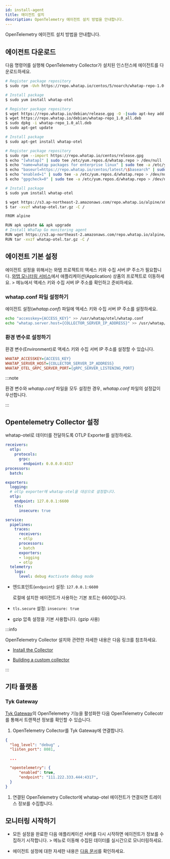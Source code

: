 ```yaml
---
id: install-agent
title: 에이전트 설치
description: OpenTelemetry 에이전트 설치 방법을 안내합니다.
---
```


<head>
<meta name="robots" content="noindex, nofollow"/>
</head>


<BetaNoti />

OpenTelemetry 에이전트 설치 방법을 안내합니다. 

## 에이전트 다운로드

다음 명령어를 실행해 OpenTelemetry Collector가 설치된 인스턴스에 에이전트를 다운로드하세요.

<Tabs groupId="os">
<TabItem value="rc" label="Red Hat/Centos">

```bash
# Register package repository
$ sudo rpm -Uvh https://repo.whatap.io/centos/5/noarch/whatap-repo-1.0-1.noarch.rpm

# Install package
$ sudo yum install whatap-otel
```

</TabItem>

<TabItem value="du" label="Debian/Ubuntu">

```bash
# Register package repository
$ wget https://repo.whatap.io/debian/release.gpg -O -|sudo apt-key add -
$ wget https://repo.whatap.io/debian/whatap-repo_1.0_all.deb
$ sudo dpkg -i whatap-repo_1.0_all.deb
$ sudo apt-get update

# Install package
$ sudo apt-get install whatap-otel
```

</TabItem>

<TabItem value="al" label="Amazon Linux">

```bash
# Register package repository
$ sudo rpm --import https://repo.whatap.io/centos/release.gpg
$ echo "[whatap]" | sudo tee /etc/yum.repos.d/whatap.repo > /dev/null
$ echo "name=whatap packages for enterprise linux" | sudo tee -a /etc/yum.repos.d/whatap.repo > /dev/null
$ echo "baseurl=https://repo.whatap.io/centos/latest/\$basearch" | sudo tee -a /etc/yum.repos.d/whatap.repo > /dev/null
$ echo "enabled=1" | sudo tee -a /etc/yum.repos.d/whatap.repo > /dev/null
$ echo "gpgcheck=0" | sudo tee -a /etc/yum.repos.d/whatap.repo > /dev/null

# Install package
$ sudo yum install whatap-otel
```

</TabItem>

<TabItem value="apl" label="Alpine Linux">

```bash
$ wget https://s3.ap-northeast-2.amazonaws.com/repo.whatap.io/alpine/x86_64/whatap-otel.tar.gz
$ tar -xvzf whatap-otel.tar.gz -C /
```

</TabItem>

<TabItem value="apldocker" label="Alpine Linux Docker">

```bash title="FROM alpine"
FROM alpine

RUN apk update && apk upgrade
# Install WhaTap Go monitoring agent
RUN wget https://s3.ap-northeast-2.amazonaws.com/repo.whatap.io/alpine/x86_64/whatap-otel.tar.gz
RUN tar -xvzf whatap-otel.tar.gz -C /
```

</TabItem>

</Tabs>


## 에이전트 기본 설정

에이전트 설정을 위해서는 와탭 프로젝트의 액세스 키와 수집 서버 IP 주소가 필요합니다. [와탭 모니터링 서비스](https://service.whatap.io)에서 애플리케이션(Application) 상품의 프로젝트로 이동하세요. <Cmdname sid="management" className="uitext" /> &gt; <Cmdname sid="agentInstall" className="uitext" /> 메뉴에서 액세스 키와 수집 서버 IP 주소를 확인하고 준비하세요.

### whatap.conf 파일 설정하기

에이전트 설정(*whatap.conf*) 파일에 액세스 키와 수집 서버 IP 주소를 설정하세요.

```bash
echo "accesskey={ACCESS_KEY}" >> /usr/whatap/otel/whatap.conf 
echo "whatap.server.host={COLLECTOR_SERVER_IP_ADDRESS}" >> /usr/whatap/otel/whatap.conf 
```

### 환경 변수로 설정하기

환경 변수(Environment)로 액세스 키와 수집 서버 IP 주소를 설정할 수 있습니다.

```ini
WHATAP_ACCESSKEY={ACCESS_KEY}
WHATAP_SERVER_HOST={COLLECTOR_SERVER_IP_ADDRESS}
WHATAP_OTEL_GRPC_SERVER_PORT={gRPC_SERVER_LISTENING_PORT}
```

:::note

환경 변수와 *whatap.conf* 파일을 모두 설정한 경우,  *whatap.conf* 파일의 설정값이 우선합니다.

:::


## Opentelemetry Collector 설정

whatap-otel로 데이터를 전달하도록 OTLP Exporter를 설정하세요.

```yaml title="otel-collector-config.yaml" showLineNumbers{13,14-15}
receivers:
  otlp:
    protocols:
      grpc:
        endpoint: 0.0.0.0:4317
processors:
  batch:

exporters:
  logging:
  # otlp exporter에 whatap-otel을 대상으로 설정합니다.
  otlp:
    endpoint: 127.0.0.1:6600
    tls:
      insecure: true

service:
  pipelines:
    traces:
      receivers:
      - otlp
      processors:
      - batch
      exporters:
      - logging
      - otlp
  telemetry:
    logs:
      level: debug #activate debug mode
```

* 엔드포인트(`endpoint`) 설정: `127.0.0.1:6600`

  로컬에 설치한 에이전트가 사용하는 기본 포트는 6600입니다.

* `tls.secure` 설정: `insecure: true`

* gzip 압축 설정을 기본 사용합니다. (gzip 사용)


:::info

OpenTelemetry Collector 설치와 관련한 자세한 내용은 다음 링크를 참조하세요.

* [Install the Collector](https://opentelemetry.io/docs/collector/installation/)

* [Building a custom collector](https://opentelemetry.io/docs/collector/custom-collector/)

:::


## 기타 플랫폼

### Tyk Gateway

[Tyk Gateway](https://tyk.io/)의 OpenTelemetry 기능을 활성화한 다음 OpenTelemetry Collecotr를 통해서 트랜잭션 정보를 확인할 수 있습니다. 

1. OpenTelemetry Collector를 Tyk Gateway에 연결합니다. 

  ```json title="tyk.conf"
  {
    "log_level": "debug" ,
    "listen_port": 8081,

    ...

    "opentelemetry": {
        "enabled": true,
        "endpoint": "111.222.333.444:4317",
    }
  }
  ```

1. 연결된 OpenTelemetry Collector에 whatap-otel 에이전트가 연결되면 트레이스 정보를 수집합니다.


## 모니터링 시작하기

* 모든 설정을 완료한 다음 애플리케이션 서버를 다시 시작하면 에이전트가 정보를 수집하기 시작합니다. <Cmdname sid="dashboard" className="uitext" /> &gt; <Cmdname sid="application_dashboard" className="uitext" /> 메뉴로 이동해 수집된 데이터를 실시간으로 모니터링하세요.

* 에이전트 설정에 대한 자세한 내용은 [다음 문서](set-agent)를 확인하세요.